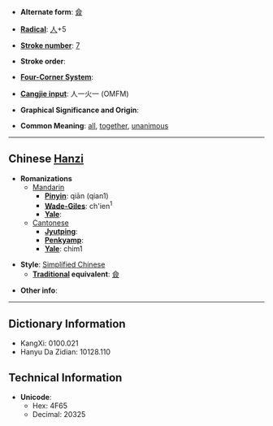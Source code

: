 * '''Alternate form''': [[僉]]

* '''[[Wiktionary:Chinese radical index| Radical]]''': [[Wiktionary:Chinese radical index 人|人]]+5

* '''[[Wiktionary:Chinese total strokes index|Stroke number]]''': [[Wiktionary:Chinese total strokes index 7|7]]

* '''Stroke order''': 

* '''[[Wiktionary:Chinese four corner index|Four-Corner System]]''': 

* '''[[Wiktionary:Chinese Cangjie index|Cangjie input]]''': 人一火一 (OMFM)

* '''Graphical Significance and Origin''': 

* '''Common Meaning''': [[all]], [[together]], [[unanimous]]

----

== Chinese [[Hanzi]] ==

* '''Romanizations'''
** [[Mandarin]]
*** '''[[Pinyin]]''': qiān (qian1)
*** '''[[Wade-Giles]]''': ch'ien<sup>1</sup>
*** '''[[Yale]]''': 
**[[Cantonese]]
***'''[[Jyutping]]''':
***'''[[Penkyamp]]''': 
***'''[[Yale]]''': chim1

* '''Style''': [[Simplified Chinese]] 
** '''[[Traditional Chinese|Traditional]] equivalent''': [[僉]]

* '''Other info''': 

----

== Dictionary Information ==

* KangXi: 0100.021
* Hanyu Da Zidian: 10128.110

== Technical Information ==

* '''Unicode''':
** Hex: 4F65
** Decimal: 20325